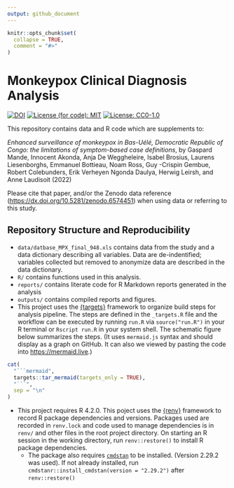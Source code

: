 ```yaml
---
output: github_document
---
```


<!-- README.md is generated from README.Rmd. Please edit that file -->

```r
knitr::opts_chunk$set(
  collapse = TRUE,
  comment = "#>"
)
```

# Monkeypox Clinical Diagnosis Analysis



[![DOI](https://zenodo.org/badge/DOI/10.5281/zenodo.6603201.svg)](https://doi.org/10.5281/zenodo.6603201)
[![License (for code): MIT](https://img.shields.io/badge/License (for code)-MIT-blue.svg)](https://opensource.org/licenses/MIT)
[![License: CC0-1.0](https://img.shields.io/badge/License (for data)-CC0_1.0-lightgrey.svg)](http://creativecommons.org/publicdomain/zero/1.0/)

This repository contains data and R code which are supplements to:

_Enhanced surveillance of monkeypox in Bas-Uélé, Democratic Republic of Congo: the limitations of symptom-based case definitions_, by
Gaspard Mande, Innocent Akonda, Anja De Weggheleire, Isabel Brosius, Laurens Liesenborghs, Emmanuel Bottieau, Noam Ross, Guy -Crispin Gembue, Robert Colebunders, Erik Verheyen Ngonda Daulya, Herwig Leirsh, and Anne Laudisoit (2022)

Please cite that paper, and/or the Zenodo data reference (<https://dx.doi.org/10.5281/zenodo.6574451>)
when using data or referring to this study.

## Repository Structure and Reproducibility

-   `data/datbase_MPX_final_948.xls` contains data from the study
    and a data dictionary describing all variables. Data are de-indentified;
    variables collected but removed to anonymize data are described in the
    data dictionary.
-   `R/` contains functions used in this analysis. 
-   `reports/` contains literate code for  R Markdown reports generated in the analysis
-   `outputs/` contains compiled reports and figures.
-   This project uses the [{targets}](https://wlandau.github.io/targets-manual/) 
    framework to organize build steps for analysis pipeline.  The steps are
    defined in the `_targets.R` file and the workflow can be executed by running
    `run.R` via `source("run.R")` in your R terminal or `Rscript run.R` in 
    your system shell.  The schematic figure below summarizes the steps. (It uses
    `mermaid.js` syntax and should display as a graph on GitHub.  It can also
    we viewed by pasting the code into <https://mermaid.live>.)

```r
cat(
  "```mermaid",
  targets::tar_mermaid(targets_only = TRUE),
  "```",
  sep = "\n"
)
```

-   This project requires R 4.2.0. This poject uses the [{renv}](https://rstudio.github.io/renv/) framework to 
    record R package dependencies and versions. Packages used are recorded in 
    `renv.lock` and code used to manage dependencies is in `renv/` and other files
    in the root project directory.  On starting an R session in the working directory, run `renv::restore()`
    to install R package dependencies.
    -   The package also requires [`cmdstan`](https://mc-stan.org/users/interfaces/cmdstan) 
        to be installed. (Version 2.29.2 was used). If not already installed, run `cmdstanr::install_cmdstan(version = "2.29.2")`
        after `renv::restore()`

